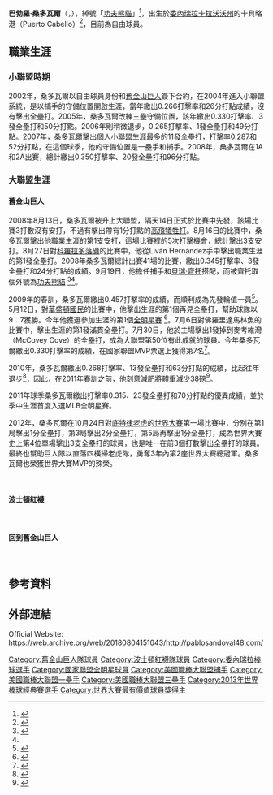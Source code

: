{{Infobox MLB player
| name        =巴勃羅·桑多瓦爾<br /> Pablo Sandoval
| image       = 4TH Pablo Sandoval.jpg
| width       = 250
| caption     =
| team        = 自由球員
| number      = 
| position    = 三壘手
| birthdate   = {{birth date and age|1986|8|11}}
| bats        = 左右開弓
| throws      = 右<ref name="All the comforts of far-away home">{{cite news | url=http://www.sfgate.com/cgi-bin/article.cgi?f=/c/a/2009/03/07/SPKE16AK3G.DTL | title=All the comforts of far-away home | accessdate=2009-03-08 | first=Henry | last=Schulman | work=The San Francisco Chronicle | archive-date=2009-04-15 | archive-url=https://web.archive.org/web/20090415065536/http://www.sfgate.com/cgi-bin/article.cgi?f=%2Fc%2Fa%2F2009%2F03%2F07%2FSPKE16AK3G.DTL | dead-url=no }}</ref>
| debutdate   = 8月14日
| debutyear   = 2008年
| debutteam   =舊金山巨人
| statyear    = 2014年
| stat1label  = [[打擊率|打擊率]]
| stat1value  = .294
| stat2label  = [[全壘打|全壘打]]
| stat2value  = 106
| stat3label  = [[打點|打點]]
| stat3value  = 406
| teams       = <nowiki></nowiki>
* [[舊金山巨人|舊金山巨人]] （{{MLBy|2008年}}－{{MLBy|2014年}}）
* [[波士頓紅襪|波士頓紅襪]] （{{MLBy|2015年}}－{{MLBy|2017年}}）
* [[舊金山巨人|舊金山巨人]] （{{MLBy|2017年}}－{{MLBy|2020年}}）
* [[亞特蘭大勇士|亞特蘭大勇士]] （{{MLBy|2020年}}－{{MLBy|2021年}}）
| awards      = <nowiki></nowiki>
*3次[[世界大賽|世界大賽]]冠軍 （2010、2012、2014）
*[[世界大賽最有價值球員獎|世界大賽MVP]]（2012）
*[[美國職棒大聯盟明星賽|明星賽]]（2011~2012）
}}

'''巴勃羅·桑多瓦爾'''（{{lang-en|Pablo Emilio Juan Pedro Sandoval, Jr.}}，{{bd|1986年|8月11日}}），綽號「[[功夫熊貓|功夫熊貓]]」<ref name="Castrovince">{{cite web|url=http://mlb.mlb.com/news/article.jsp?ymd=20090206&content_id=3804552&vkey=news_mlb&fext=.jsp|title=For ballplayers, what's in a (nick)name?|last=Castrovince|first=Anthony|date=February 10, 2009|work=MLB.com|accessdate=2009-05-13|archive-date=2012-11-04|archive-url=https://web.archive.org/web/20121104194832/http://mlb.mlb.com/news/article.jsp?ymd=20090206&content_id=3804552&vkey=news_mlb&fext=.jsp|dead-url=no}}</ref>，出生於[[委內瑞拉|委內瑞拉]][[卡拉沃沃州|卡拉沃沃州]]的卡貝略港（Puerto Cabello）<ref>{{cite web|url=http://mlb.mlb.com/team/player.jsp?player_id=467055|title=Pablo Sandoval Stats, Bio, Photo, Highlights | SFGiants.com: Team|work=MLB.com|accessdate=2010-06-01|archive-date=2013-09-03|archive-url=https://www.webcitation.org/6JMdz5pRh?url=http://mlb.mlb.com/team/player.jsp?player_id=467055|dead-url=no}}</ref>，目前為自由球員。

==職業生涯==
===小聯盟時期===
2002年，桑多瓦爾以自由球員身份和[[舊金山巨人|舊金山巨人]]簽下合約，在2004年進入小聯盟系統，是以捕手的守備位置開啟生涯，當年繳出0.266打擊率和26分打點成績，沒有擊出全壘打。2005年，桑多瓦爾改練三壘守備位置，該年繳出0.330打擊率、3發全壘打和50分打點。2006年則稍微退步，0.265打擊率、1發全壘打和49分打點。2007年，桑多瓦爾擊出個人小聯盟生涯最多的11發全壘打，打擊率0.287和52分打點，在這個球季，他的守備位置是一壘手和捕手。2008年，桑多瓦爾在1A和2A出賽，總計繳出0.350打擊率、20發全壘打和96分打點。

===大聯盟生涯===

==== 舊金山巨人 ====
2008年8月13日，桑多瓦爾被升上大聯盟，隔天14日正式於比賽中先發，該場比賽3打數沒有安打，不過有擊出帶有1分打點的[[高飛犧牲打|高飛犧牲打]]。8月16日的比賽中，桑多瓦爾擊出他職業生涯的第1支安打，這場比賽裡的5次打擊機會，總計擊出3支安打。8月27日對[[科羅拉多落磯|科羅拉多落磯]]的比賽中，他從Liván Hernández手中擊出職業生涯的第1發全壘打。2008年桑多瓦爾總計出賽41場的比賽，繳出0.345打擊率、3發全壘打和24分打點的成績。9月19日，他擔任捕手和[[貝瑞·齊托|貝瑞·齊托]]搭配，而被齊托取個外號為[[功夫熊貓|功夫熊貓]] <ref>{{cite news|url=http://www.sfgate.com/cgi-bin/article.cgi?file=/c/a/2009/05/09/SP1517H8NI.DTL|title=Molina sits for another Zito start|last=Schulman|first=Henry|date=May 9, 2009|work=San Francisco Chronicle|accessdate=2009-05-13|archive-date=2011-09-16|archive-url=https://web.archive.org/web/20110916103059/http://www.sfgate.com/cgi-bin/article.cgi?file=%2Fc%2Fa%2F2009%2F05%2F09%2FSP1517H8NI.DTL|dead-url=no}}</ref><ref name="Castrovince"/>。

2009年的春訓，桑多瓦爾繳出0.457打擊率的成績，而順利成為先發輪值一員<ref>{{cite web|url=http://mlb.mlb.com/stats/sortable_player_stats.jsp|title=Major League Baseball Hitting Stats, 2009|work=MLB.com|accessdate=2009-05-13|archive-date=2008-04-17|archive-url=https://web.archive.org/web/20080417093152/http://mlb.mlb.com//stats/sortable_player_stats.jsp|dead-url=no}}</ref>。5月12日，對[[華盛頓國民|華盛頓國民]]的比賽中，他擊出生涯的第1個再見全壘打，幫助球隊以9：7獲勝。今年他獲選參加生涯的第1個[[2009年美國職棒大聯盟全明星賽|全明星賽]] <ref name="MLB.com weight">{{cite web|url=http://mlb.mlb.com/news/article.jsp?ymd=20090624&content_id=5508704&vkey=news_sf&fext=.jsp&c_id=sf&partnerId=rss_sf|title=Controlling weight key to Sandoval's prowess|last=Pentis|first=Andrew|date=June 24, 2009|work=MLB.com|accessdate=2009-06-26|archive-date=2012-11-04|archive-url=https://web.archive.org/web/20121104200658/http://mlb.mlb.com/news/article.jsp?ymd=20090624&content_id=5508704&vkey=news_sf&fext=.jsp&c_id=sf&partnerId=rss_sf|dead-url=no}}</ref>。7月6日對佛羅里達馬林魚的比賽中，擊出生涯的第1發滿貫全壘打。7月30日，他於主場擊出1發掉到麥考維灣（McCovey Cove）的全壘打，成為大聯盟第50位有此成就的球員。今年桑多瓦爾繳出0.330打擊率的成績，在國家聯盟MVP票選上獲得第7名<ref>{{cite web |last=Leach |first=Matthew |title=Third time is charming for MVP Pujols |url=http://mlb.mlb.com/news/article.jsp?ymd=20091115&content_id=7669452&vkey=news_mlb&fext=.jsp&c_id=mlb |publisher=MLB.com |date=2009-11-24 |accessdate=2009-11-24 |archive-date=2012-10-17 |archive-url=https://web.archive.org/web/20121017141742/http://mlb.mlb.com/news/article.jsp?ymd=20091115&content_id=7669452&vkey=news_mlb&fext=.jsp&c_id=mlb |dead-url=no }}</ref>。

2010年，桑多瓦爾繳出0.268打擊率、13發全壘打和63分打點的成績，比起往年退步<ref>{{cite web |title=Pablo Sandoval's Weight Loss Update |url=http://www.crazycrabbers.com/2010/12/pablo-sandovals-weight-loss-update.html |publisher=crazycrabbers.com |date=2010-12-01 |accessdate=2011-04-04 |archive-url=https://web.archive.org/web/20110116220148/http://www.crazycrabbers.com/2010/12/pablo-sandovals-weight-loss-update.html |archive-date=2011-01-16 |dead-url=yes }}</ref>，因此，在2011年春訓之前，他刻意減肥將體重減少38磅<ref>{{cite web |last=Baggarly |first=Andrew |title=Giants notebook: Pablo Sandoval weighs in at 240 pounds |url=http://www.mercurynews.com/giants/ci_17427445?source=rss&nclick_check=1 |publisher=Mercury News |date=2011-02-18 |accessdate=2011-04-04 |archive-date=2016-05-31 |archive-url=https://web.archive.org/web/20160531115901/http://www.mercurynews.com/giants/ci_17427445?source=rss&nclick_check=1 |dead-url=no }}</ref>。

2011年球季桑多瓦爾繳出打擊率0.315、23發全壘打和70分打點的優異成績，並於季中生涯首度入選MLB全明星賽。

2012年，桑多瓦爾在10月24日對[[底特律老虎|底特律老虎]]的[[世界大賽|世界大賽]]第一場比賽中，分別在第1局擊出1分全壘打，第3局擊出2分全壘打，第5局再擊出1分全壘打，成為世界大賽史上第4位單場擊出3支全壘打的球員，也是唯一在前3個打數擊出全壘打的球員。最終也幫助巨人隊以直落四橫掃老虎隊，勇奪3年內第2座世界大賽總冠軍。桑多瓦爾也榮獲世界大賽MVP的殊榮。

<br />

==== 波士頓紅襪 ====
<br />

==== 回到舊金山巨人 ====
<br />

==參考資料==
{{reflist}}

==外部連結==
Official Website: https://web.archive.org/web/20180804151043/http://pablosandoval48.com/
{{Baseballstats |mlb=467055 |espn=29212 |br=s/sandopa01 |fangraphs=5409 |cube=Pablo-Sandoval |brm=sandov001pab}}

{{start box}}
{{succession box | before = [[大衛·佛里斯|大衛·佛里斯]] | title = [[世界大賽最有價值球員獎|世界大賽最有價值球員獎]]| years = [[2012年世界大賽|2012年]] | after =[[大衛·歐提茲|大衛·歐提茲]]}}
{{end box}}

{{亞特蘭大勇士隊當前登錄名單}}
{{Babe Ruth Award}}
{{2010 World Series Champions}}
{{2012 World Series Champions}}
{{2014 World Series Champions}}
{{2013年世界棒球經典賽委內瑞拉隊選手列表}}

{{DEFAULTSORT:Sandoval, Pablo}}
[[Category:舊金山巨人隊球員|Category:舊金山巨人隊球員]]
[[Category:波士頓紅襪隊球員|Category:波士頓紅襪隊球員]]
[[Category:委內瑞拉棒球選手|Category:委內瑞拉棒球選手]]
[[Category:國家聯盟全明星球員|Category:國家聯盟全明星球員]]
[[Category:美國職棒大聯盟捕手|Category:美國職棒大聯盟捕手]]
[[Category:美國職棒大聯盟一壘手|Category:美國職棒大聯盟一壘手]]
[[Category:美國職棒大聯盟三壘手|Category:美國職棒大聯盟三壘手]]
[[Category:2013年世界棒球經典賽選手|Category:2013年世界棒球經典賽選手]]
[[Category:世界大賽最有價值球員獎得主|Category:世界大賽最有價值球員獎得主]]